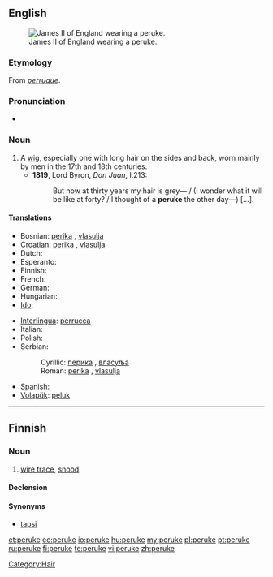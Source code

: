 ==English==
[[Image:James_II_of_England.jpg|thumb|right|James II of England wearing a peruke.]]

===Etymology===
From {{etyl|fr}} ''[[perruque]]''.

===Pronunciation===
* {{IPA|/pəˈruːk/}}

===Noun===
{{en-noun}}

# A [[wig]], especially one with long hair on the sides and back, worn mainly by men in the 17th and 18th centuries.
#*'''1819''', Lord Byron, ''Don Juan'', I.213:
#*:But now at thirty years my hair is grey— / (I wonder what it will be like at forty? / I thought of a '''peruke''' the other day—) [...].

====Translations====
{{trans-top|wig}}
* Bosnian: [[perika]] {{f}}, [[vlasulja]] {{f}}
* Croatian: [[perika]] {{f}}, [[vlasulja]] {{f}}
* Dutch: {{t+|nl|pruik}}
* Esperanto: {{t-|eo|peruko|xs=Esperanto}}
* Finnish: {{t+|fi|peruukki}}
* French: {{t+|fr|perruque|f}}
* German: {{t+|de|Perücke|f}}
* Hungarian: {{t+|hu|paróka}}
* [[Ido]]: {{t+|io|peruko|xs=Ido}}
{{trans-mid}}
* [[Interlingua]]: [[perrucca]]
* Italian: {{t-|it|parrucca}}
* Polish: {{t+|pl|peruka}}
* Serbian:
*: Cyrillic: [[перика]] {{f}}, [[власуља]] {{f}}
*: Roman: [[perika]] {{f}}, [[vlasulja]] {{f}}
* Spanish: {{t-|es|peluca}}
* [[Volapük]]: [[peluk]]
{{trans-bottom}}

[[Category:Hair]]

----

==Finnish==

===Noun===
{{infl|fi|noun}}

# {{fishing|lang=fi}} [[wire trace]], [[snood]]

====Declension====
{{fi-decl-hame|peru|k|kk}}

====Synonyms====
* [[tapsi]]

[[et:peruke]]
[[eo:peruke]]
[[io:peruke]]
[[hu:peruke]]
[[my:peruke]]
[[pl:peruke]]
[[pt:peruke]]
[[ru:peruke]]
[[fi:peruke]]
[[te:peruke]]
[[vi:peruke]]
[[zh:peruke]]